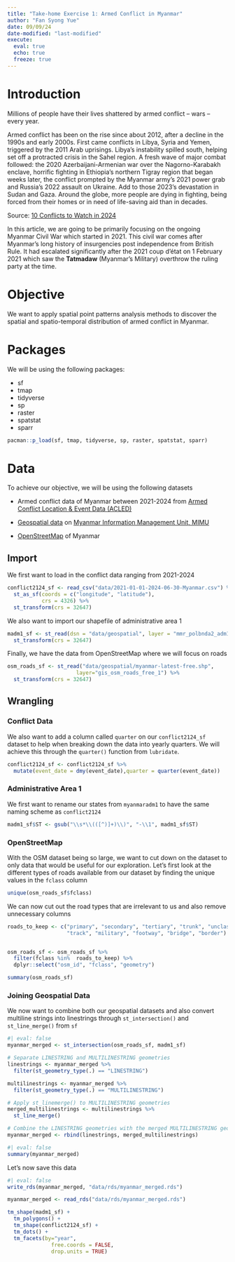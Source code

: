 ```yaml
---
title: "Take-home Exercise 1: Armed Conflict in Myanmar"
author: "Fan Syong Yue"
date: 09/09/24
date-modified: "last-modified"
execute:
  eval: true
  echo: true
  freeze: true
---
```


# Introduction

Millions of people have their lives shattered by armed conflict – wars – every year.

Armed conflict has been on the rise since about 2012, after a decline in the 1990s and early 2000s. First came conflicts in Libya, Syria and Yemen, triggered by the 2011 Arab uprisings. Libya’s instability spilled south, helping set off a protracted crisis in the Sahel region. A fresh wave of major combat followed: the 2020 Azerbaijani-Armenian war over the Nagorno-Karabakh enclave, horrific fighting in Ethiopia’s northern Tigray region that began weeks later, the conflict prompted by the Myanmar army’s 2021 power grab and Russia’s 2022 assault on Ukraine. Add to those 2023’s devastation in Sudan and Gaza. Around the globe, more people are dying in fighting, being forced from their homes or in need of life-saving aid than in decades.

Source: [10 Conflicts to Watch in 2024](https://www.crisisgroup.org/global/10-conflicts-watch-2024)

In this article, we are going to be primarily focusing on the ongoing Myanmar Civil War which started in 2021. This civil war comes after Myanmar's long history of insurgencies post independence from British Rule. It had escalated significantly after the 2021 coup d'état on 1 February 2021 which saw the **Tatmadaw** (Myanmar's Military) overthrow the ruling party at the time.

# Objective

We want to apply spatial point patterns analysis methods to discover the spatial and spatio-temporal distribution of armed conflict in Myanmar.

# Packages

We will be using the following packages:

-   sf
-   tmap
-   tidyverse
-   sp
-   raster
-   spatstat
-   sparr

```r
pacman::p_load(sf, tmap, tidyverse, sp, raster, spatstat, sparr)
```

# Data

To achieve our objective, we will be using the following datasets

-   Armed conflict data of Myanmar between 2021-2024 from [Armed Conflict Location & Event Data (ACLED)](https://acleddata.com/)

-   [Geospatial data](http://geonode.themimu.info/layers/?limit=100&offset=0) on [Myanmar Information Management Unit, MIMU](http://www.themimu.info/)

-   [OpenStreetMap](https://download.geofabrik.de/asia/myanmar.html) of Myanmar

## Import

We first want to load in the conflict data ranging from 2021-2024

```r
conflict2124_sf <- read_csv("data/2021-01-01-2024-06-30-Myanmar.csv") %>%
  st_as_sf(coords = c("longitude", "latitude"),
           crs = 4326) %>%
  st_transform(crs = 32647)
```

We also want to import our shapefile of administrative area 1

```r
madm1_sf <- st_read(dsn = "data/geospatial", layer = "mmr_polbnda2_adm1_250k_mimu_1") %>%
  st_transform(crs = 32647)
```

Finally, we have the data from OpenStreetMap where we will focus on roads
```r
osm_roads_sf <- st_read("data/geospatial/myanmar-latest-free.shp",
                      layer="gis_osm_roads_free_1") %>%
  st_transform(crs = 32647)
```

## Wrangling

### Conflict Data
We also want to add a column called `quarter` on our `conflict2124_sf` dataset to help when breaking down the data into yearly quarters. We will achieve this through the `quarter()` function from `lubridate`.

```r
conflict2124_sf <- conflict2124_sf %>% 
  mutate(event_date = dmy(event_date),quarter = quarter(event_date))
```
### Administrative Area 1
We first want to rename our states from `myanmaradm1` to have the same naming scheme as `conflict2124`

```r
madm1_sf$ST <- gsub("\\s*\\(([^)]+)\\)", "-\\1", madm1_sf$ST)
```
### OpenStreetMap
With the OSM dataset being so large, we want to cut down on the dataset to only data that would be useful for our exploration. Let's first look at the different types of roads available from our dataset by finding the unique values in the `fclass` column

```r
unique(osm_roads_sf$fclass)
```

We can now cut out the road types that are irrelevant to us and also remove unnecessary columns

```r
roads_to_keep <- c("primary", "secondary", "tertiary", "trunk", "unclassified", 
                   "track", "military", "footway", "bridge", "border")


osm_roads_sf <- osm_roads_sf %>%
  filter(fclass %in%  roads_to_keep) %>%
  dplyr::select("osm_id", "fclass", "geometry")
```

```r
summary(osm_roads_sf)
```

### Joining Geospatial Data

We now want to combine both our geospatial datasets and also convert multiline strings into linestrings through `st_intersection()` and `st_line_merge()` from `sf`
```r
#| eval: false
myanmar_merged <- st_intersection(osm_roads_sf, madm1_sf)

# Separate LINESTRING and MULTILINESTRING geometries
linestrings <- myanmar_merged %>%
  filter(st_geometry_type(.) == "LINESTRING")

multilinestrings <- myanmar_merged %>%
  filter(st_geometry_type(.) == "MULTILINESTRING")

# Apply st_linemerge() to MULTILINESTRING geometries
merged_multilinestrings <- multilinestrings %>%
  st_line_merge()

# Combine the LINESTRING geometries with the merged MULTILINESTRING geometries
myanmar_merged <- rbind(linestrings, merged_multilinestrings)
```


```r
#| eval: false
summary(myanmar_merged)
```
Let's now save this data


```r
#| eval: false
write_rds(myanmar_merged, "data/rds/myanmar_merged.rds")
```

```r
myanmar_merged <- read_rds("data/rds/myanmar_merged.rds")
```
```r
tm_shape(madm1_sf) +
  tm_polygons() +
  tm_shape(conflict2124_sf) +
  tm_dots() +
  tm_facets(by="year",
              free.coords = FALSE,
              drop.units = TRUE)
```
